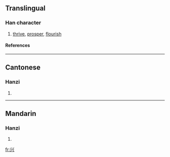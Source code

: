 {{see|興}}

==Translingual==
===Han character===
{{Han char|rn=12|rad=八|as=04|sn=6|four=|canj=火一金 (FMC)}}
# [[thrive]], [[prosper]], [[flourish]]
====References====
{{Han ref|kx=0127.091|hdz=10243.050|uh=5174|ud=20852}}
----
==Cantonese==
===Hanzi===
{{yue-hanzi|jyut=|y=hing1, hing3}}
# {{defn|Cantonese}}
----
==Mandarin==
===Hanzi===
{{cmn-hanzi|tra=興|pin=[[xīng]] ([[xing1]]), [[xìng]] ([[xing4]])|wg=hsing<sup>1</sup>, hsing<sup>4</sup>}}
# {{defn|Mandarin}}




[[fr:兴]]